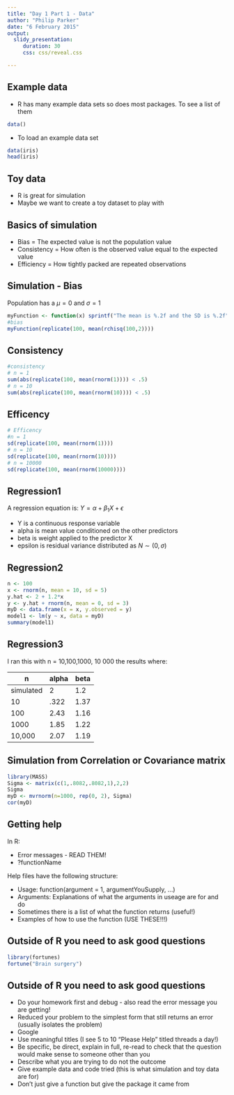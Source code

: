 ```yaml
---
title: "Day 1 Part 1 - Data"
author: "Philip Parker"
date: "6 February 2015"
output:
  slidy_presentation:
     duration: 30
     css: css/reveal.css

---
```



## Example data
- R has many example data sets so does most packages. To see a list of them
```r
data()
```
- To load an example data set
```r
data(iris)
head(iris)
```

## Toy data
- R is great for simulation
- Maybe we want to create a toy dataset to play with

## Basics of simulation
- Bias = The expected value is not the population value
- Consistency = How often is the observed value equal to the expected value
- Efficiency = How tightly packed are repeated observations

## Simulation - Bias
Population has a $\mu = 0$ and $\sigma = 1$
```r
myFunction <- function(x) sprintf("The mean is %.2f and the SD is %.2f", mean(x), sd(x))
#bias
myFunction(replicate(100, mean(rchisq(100,2))))
```

## Consistency
```r
#consistency
# n = 1
sum(abs(replicate(100, mean(rnorm(1)))) < .5)
# n = 10 
sum(abs(replicate(100, mean(rnorm(10)))) < .5)
```
## Efficency
```r
# Efficency
#n = 1
sd(replicate(100, mean(rnorm(1))))
# n = 10
sd(replicate(100, mean(rnorm(10))))
# n = 10000
sd(replicate(100, mean(rnorm(10000))))
```

## Regression1
A regression equation is:
$Y = \alpha + \beta_{1} X + \epsilon$

- Y is a continuous response variable
- alpha is mean value conditioned on the other predictors
- beta is weight applied to the predictor X
- epsilon is residual variance distributed as $N \sim (0,\sigma)$

## Regression2
```r
n <- 100
x <- rnorm(n, mean = 10, sd = 5)
y.hat <- 2 + 1.2*x
y <- y.hat + rnorm(n, mean = 0, sd = 3)
myD <- data.frame(x = x, y.observed = y)
model1 <- lm(y ~ x, data = myD)
summary(model1)
```

## Regression3
I ran this with n = 10,100,1000, 10 000 the results where:

| n         | alpha | beta |
|-----------|-------|------|
| simulated | 2     | 1.2  |
| 10        | .322  | 1.37 |
| 100       | 2.43  | 1.16 |
| 1000      | 1.85  | 1.22 |
| 10,000    | 2.07  | 1.19 |

## Simulation from Correlation or Covariance matrix
```r
library(MASS)
Sigma <- matrix(c(1,.8082,.8082,1),2,2)
Sigma
myD <- mvrnorm(n=1000, rep(0, 2), Sigma)
cor(myD)
```

## Getting help
In R:

- Error messages - READ THEM!
- ?functionName

Help files have the following structure:

- Usage: function(argument = 1, argumentYouSupply, ...)
- Arguments: Explanations of what the arguments in useage are for and do
- Sometimes there is a list of what the function returns (useful!)
- Examples of how to use the function (USE THESE!!!)

## Outside of R you need to ask good questions

```r
library(fortunes)
fortune("Brain surgery")
```

## Outside of R you need to ask good questions
- Do your homework first and debug  - also read the error message you are getting!
- Reduced your problem to the simplest form that still returns an error (usually isolates the problem)
- Google
- Use meaningful titles (I see 5 to 10 "Please Help" titled threads a day!)
- Be specific, be direct, explain in full, re-read to check that the question would make sense to someone other than you
- Describe what you are trying to do not the outcome
- Give example data and code tried (this is what simulation and toy data are for)
- Don't just give a function but give the package it came from

